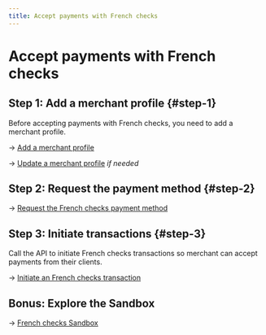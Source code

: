 ```yaml
---
title: Accept payments with French checks
---
```


# Accept payments with French checks

## Step 1: Add a merchant profile {#step-1}

Before accepting payments with French checks, you need to add a merchant profile.

→ [Add a merchant profile](../profiles/guide-add.mdx)

→ [Update a merchant profile](../profiles/guide-update.mdx) *if needed*

## Step 2: Request the payment method {#step-2}

→ [Request the French checks payment method](./guide-request.mdx)

## Step 3: Initiate transactions {#step-3}

Call the API to initiate French checks transactions so merchant can accept payments from their clients.

→ [Initiate an French checks transaction](./guide-initiate.mdx)

## Bonus: Explore the Sandbox

→ [French checks Sandbox](./sandbox.mdx)